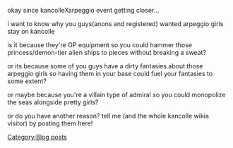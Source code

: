 okay since kancolleXarpeggio event getting closer...

i want to know why you guys(anons and registered) wanted arpeggio girls stay on kancolle

is it because they're OP equipment so you could hammer those princess/demon-tier alien ships to pieces without breaking a sweat?

or its because some of you guys have a dirty fantasies about those arpeggio girls so having them in your base could fuel your fantasies to some extent?

or maybe because you're a villain type of admiral so you could monopolize the seas alongside pretty girls?

or do you have another reason? tell me (and the whole kancolle wikia visitor) by posting them here!
[[Category:Blog posts]]